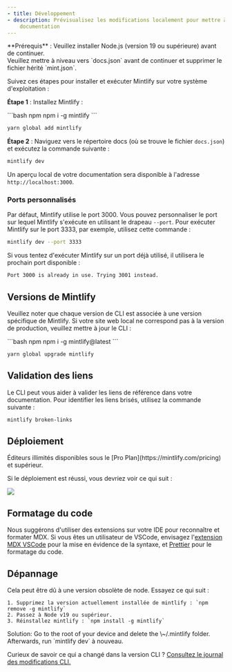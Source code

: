 ```yaml
---
- title: Développement
- description: Prévisualisez les modifications localement pour mettre à jour votre
    documentation
---
```


<Info>
  **Prérequis** : Veuillez installer Node.js (version 19 ou supérieure) avant de continuer. <br />
  Veuillez mettre à niveau vers `docs.json` avant de continuer et supprimer le fichier hérité `mint.json`.
</Info>

Suivez ces étapes pour installer et exécuter Mintlify sur votre système d'exploitation :

**Étape 1** : Installez Mintlify :

<CodeGroup>
  ```bash npm
  npm i -g mintlify
  ```

  ```bash yarn
  yarn global add mintlify
  ```
</CodeGroup>

**Étape 2** : Naviguez vers le répertoire docs (où se trouve le fichier `docs.json`) et exécutez la commande suivante :

```bash
mintlify dev
```

Un aperçu local de votre documentation sera disponible à l'adresse `http://localhost:3000`.

### Ports personnalisés

Par défaut, Mintlify utilise le port 3000. Vous pouvez personnaliser le port sur lequel Mintlify s'exécute en utilisant le drapeau `--port`. Pour exécuter Mintlify sur le port 3333, par exemple, utilisez cette commande :

```bash
mintlify dev --port 3333
```

Si vous tentez d'exécuter Mintlify sur un port déjà utilisé, il utilisera le prochain port disponible :

```md
Port 3000 is already in use. Trying 3001 instead.
```

## Versions de Mintlify

Veuillez noter que chaque version de CLI est associée à une version spécifique de Mintlify. Si votre site web local ne correspond pas à la version de production, veuillez mettre à jour le CLI :

<CodeGroup>
  ```bash npm
  npm i -g mintlify@latest
  ```

  ```bash yarn
  yarn global upgrade mintlify
  ```
</CodeGroup>

## Validation des liens

Le CLI peut vous aider à valider les liens de référence dans votre documentation. Pour identifier les liens brisés, utilisez la commande suivante :

```bash
mintlify broken-links
```

## Déploiement

<Tip>
  Éditeurs illimités disponibles sous le [Pro
  Plan](https://mintlify.com/pricing) et supérieur.
</Tip>

Si le déploiement est réussi, vous devriez voir ce qui suit :

<Frame>
  <img src="/images/checks-passed.png" style={{ borderRadius: '0.5rem' }} />
</Frame>

## Formatage du code

Nous suggérons d'utiliser des extensions sur votre IDE pour reconnaître et formater MDX. Si vous êtes un utilisateur de VSCode, envisagez l'[extension MDX VSCode](https://marketplace.visualstudio.com/items?itemName=unifiedjs.vscode-mdx) pour la mise en évidence de la syntaxe, et [Prettier](https://marketplace.visualstudio.com/items?itemName=esbenp.prettier-vscode) pour le formatage du code.

## Dépannage

<AccordionGroup>
  <Accordion title="Error: Could not load the &#x22;sharp&#x22; module using the darwin-arm64 runtime">
    Cela peut être dû à une version obsolète de node. Essayez ce qui suit :

    1. Supprimez la version actuellement installée de mintlify : `npm remove -g mintlify`
    2. Passez à Node v19 ou supérieur.
    3. Réinstallez mintlify : `npm install -g mintlify`
  </Accordion>

  <Accordion title="Issue: Encountering an unknown error">
    Solution: Go to the root of your device and delete the \~/.mintlify folder. Afterwards, run `mintlify dev` à nouveau.
  </Accordion>
</AccordionGroup>

Curieux de savoir ce qui a changé dans la version CLI ? [Consultez le journal des modifications CLI.](https://www.npmjs.com/package/mintlify?activeTab=versions)
